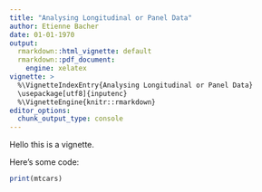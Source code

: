 ---
title: "Analysing Longitudinal or Panel Data"
author: Etienne Bacher
date: 01-01-1970
output: 
  rmarkdown::html_vignette: default
  rmarkdown::pdf_document:
    engine: xelatex
vignette: >
  %\VignetteIndexEntry{Analysing Longitudinal or Panel Data}
  \usepackage[utf8]{inputenc}
  %\VignetteEngine{knitr::rmarkdown}
editor_options: 
  chunk_output_type: console
---

Hello this is a vignette.

Here's some code:

```{r}
print(mtcars)
```

